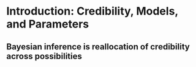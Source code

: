 # Introduction: Credibility, Models, and Parameters

## Bayesian inference is reallocation of credibility across possibilities

